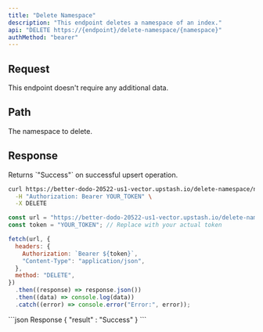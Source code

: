 ```yaml
---
title: "Delete Namespace"
description: "This endpoint deletes a namespace of an index."
api: "DELETE https://{endpoint}/delete-namespace/{namespace}"
authMethod: "bearer"
---
```


## Request

This endpoint doesn't require any additional data.

## Path

<ParamField path="namespace" type="string" required>
  The namespace to delete.
</ParamField>

## Response

<ResponseField name="Response" type="Object">
  Returns `"Success"` on successful upsert operation.
</ResponseField>

<RequestExample>

```sh curl
curl https://better-dodo-20522-us1-vector.upstash.io/delete-namespace/ns \
  -H "Authorization: Bearer YOUR_TOKEN" \
  -X DELETE
```

```js Node
const url = "https://better-dodo-20522-us1-vector.upstash.io/delete-namespace/ns"; // Replace with your index endpoint.
const token = "YOUR_TOKEN"; // Replace with your actual token

fetch(url, {
  headers: {
    Authorization: `Bearer ${token}`,
    "Content-Type": "application/json",
  },
  method: "DELETE",
})
  .then((response) => response.json())
  .then((data) => console.log(data))
  .catch((error) => console.error("Error:", error));
```

</RequestExample>

<ResponseExample>
```json Response
{
  "result" : "Success"
}
```

</ResponseExample>
